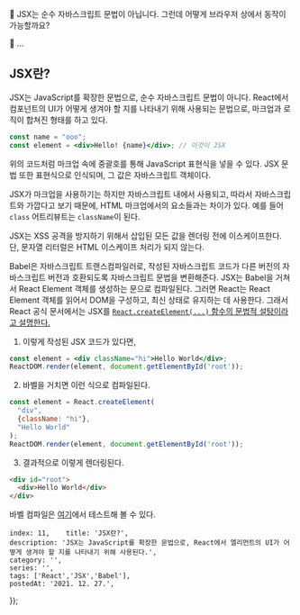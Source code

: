 
🤵 JSX는 순수 자바스크립트 문법이 아닙니다. 그런데 어떻게 브라우저 상에서 동작이 가능할까요?

👩 ...

## JSX란?

JSX는 JavaScript를 확장한 문법으로, 순수 자바스크립트 문법이 아니다. React에서 컴포넌트의 UI가 어떻게 생겨야 할 지를 나타내기 위해 사용되는 문법으로, 마크업과 로직이 합쳐진 형태를 하고 있다.

```jsx
const name = "ooo";
const element = <div>Hello! {name}</div>; // 이것이 JSX
```

위의 코드처럼 마크업 속에 중괄호를 통해 JavaScript 표현식을 넣을 수 있다. JSX 문법 또한 표현식으로 인식되며, 그 값은 자바스크립트 객체이다.

JSX가 마크업을 사용하기는 하지만 자바스크립트 내에서 사용되고, 따라서 자바스크립트와 가깝다고 보기 때문에, HTML 마크업에서의 요소들과는 차이가 있다. 예를 들어 `class` 어트리뷰트는 `className`이 된다.

JSX는 XSS 공격을 방지하기 위해서 삽입된 모든 값을 렌더링 전에 이스케이프한다. 단, 문자열 리터럴은 HTML 이스케이프 처리가 되지 않는다.

Babel은 자바스크립트 트랜스컴파일러로, 작성된 자바스크립트 코드가 다른 버전의 자바스크립트 버전과 호환되도록 자바스크립트 문법을 변환해준다. JSX는 Babel을 거쳐서 React Element 객체를 생성하는 문으로 컴파일된다. 그러면 React는 React Element 객체를 읽어서 DOM을 구성하고, 최신 상태로 유지하는 데 사용한다. 그래서 React 공식 문서에서는 JSX를 [`React.createElement(...)` 함수의 문법적 설탕이라고 설명한다.](https://ko.reactjs.org/docs/jsx-in-depth.html)

1. 이렇게 작성된 JSX 코드가 있다면,
```jsx
const element = <div className="hi">Hello World</div>;
ReactDOM.render(element, document.getElementById('root'));
```

2. 바벨을 거치면 이런 식으로 컴파일된다.
```js
const element = React.createElement(
  "div",
  {className: "hi"},
  "Hello World"
);
ReactDOM.render(element, document.getElementById('root'));
```

3. 결과적으로 이렇게 렌더링된다.
```html
<div id="root">
  <div>Hello World</div>
</div>
```

바벨 컴파일은 [여기](https://babeljs.io/repl/#?browsers=defaults%2C%20not%20ie%2011%2C%20not%20ie_mob%2011&build=&builtIns=false&corejs=3.6&spec=false&loose=false&code_lz=MYewdgzgLgBApgGzgWzmWBeGAeAJgSwDcZgEBDCCAOTNQwCIALfegPgAlEEQYB1EAE4Jc2APQFCrANwAoAEpwywKABEA8gFkAdALS44AgBSIUaKABoYuEMACuqdFoDmcKAFEkDqACEAngElcQwByARAQKGCASiipIA&debug=false&forceAllTransforms=false&shippedProposals=false&circleciRepo=&evaluate=false&fileSize=false&timeTravel=false&sourceType=module&lineWrap=true&presets=react&prettier=false&targets=&version=7.16.6&externalPlugins=&assumptions=%7B%7D)에서 테스트해 볼 수 있다.

    index: 11,    title: 'JSX란?',
    description: 'JSX는 JavaScript를 확장한 문법으로, React에서 엘리먼트의 UI가 어떻게 생겨야 할 지를 나타내기 위해 사용된다.',
    category: '',
    series: '',
    tags: ['React','JSX','Babel'],
    postedAt: '2021. 12. 27.',
});
